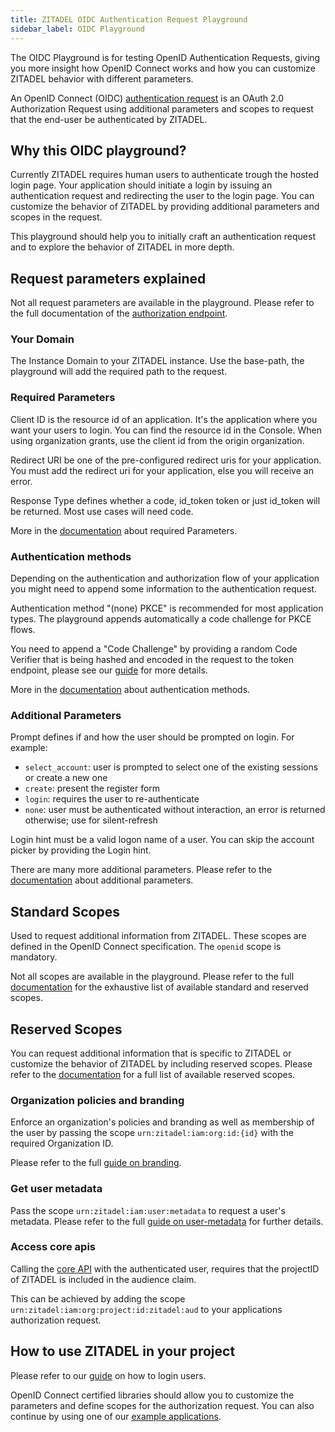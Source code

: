 ```yaml
---
title: ZITADEL OIDC Authentication Request Playground
sidebar_label: OIDC Playground
---
```



The OIDC Playground is for testing OpenID Authentication Requests, giving you more insight how OpenID Connect works and how you can customize ZITADEL behavior with different parameters.

An OpenID Connect (OIDC) [authentication request](https://openid.net/specs/openid-connect-core-1_0.html) is an OAuth 2.0 Authorization Request using additional parameters and scopes to request that the end-user be authenticated by ZITADEL.

<SetAuthRequest />

## Why this OIDC playground?

Currently ZITADEL requires human users to authenticate trough the hosted login page.
Your application should initiate a login by issuing an authentication request and redirecting the user to the login page. You can customize the behavior of ZITADEL by providing additional parameters and scopes in the request.

This playground should help you to initially craft an authentication request and to explore the behavior of ZITADEL in more depth.

## Request parameters explained

Not all request parameters are available in the playground. Please refer to the full documentation of the [authorization endpoint](/apis/openidoauth/endpoints#authorization_endpoint).

### Your Domain

The <span className="text-yellow-500">Instance Domain</span> to your ZITADEL instance. Use the base-path, the playground will add the required path to the request.

### Required Parameters

<p>
  <span className="text-green-500">Client ID</span> is the resource id of an
  application. It's the application where you want your users to login. You can
  find the resource id in the Console. When using organization grants, use the
  client id from the origin organization.
</p>

<p>
  <span className="text-blue-500">Redirect URI</span> be one of the
  pre-configured redirect uris for your application. You must add the redirect
  uri for your application, else you will receive an error.
</p>

<p>
  <span className="text-orange-500">Response Type</span> defines whether a code,
  id_token token or just id_token will be returned. Most use cases will need
  code.
</p>

More in the <a href="/apis/openidoauth/endpoints#required-request-parameters">documentation</a> about required Parameters.

### Authentication methods

Depending on the authentication and authorization flow of your application you might need to append some information to the authentication request.

<span className="text-teal-600">Authentication method</span> "(none) PKCE" is recommended
for most application types. The playground appends automatically a code challenge
for PKCE flows.

You need to append a "Code Challenge" by providing a random <span className="text-teal-600">Code Verifier</span> that is being hashed and encoded in the request to the token endpoint, please see our [guide](/guides/integrate/login-users#token-request) for more details.

More in the [documentation](/apis/openidoauth/authn-methods) about authentication methods.

### Additional Parameters

<div>
  <span className="text-cyan-500">Prompt</span> defines if and how the user
  should be prompted on login. For example:
  <ul>
    <li>
      <code>select_account</code>: user is prompted to select one of the
      existing sessions or create a new one
    </li>
    <li>
      <code>create</code>: present the register form
    </li>
    <li>
      <code>login</code>: requires the user to re-authenticate
    </li>
    <li>
      <code>none</code>: user must be authenticated without interaction, an
      error is returned otherwise; use for silent-refresh
    </li>
  </ul>
</div>

<p>
  <span className="text-rose-500">Login hint</span> must be a valid logon name
  of a user. You can skip the account picker by providing the Login hint.
</p>

There are many more additional parameters. Please refer to the [documentation](/apis/openidoauth/endpoints#additional-parameters) about additional parameters.

## Standard Scopes

Used to request additional information from ZITADEL.
These scopes are defined in the OpenID Connect specification.
The `openid` scope is mandatory.

Not all scopes are available in the playground. Please refer to the full [documentation](/apis/openidoauth/scopes) for the exhaustive list of available standard and reserved scopes.

## Reserved Scopes

You can request additional information that is specific to ZITADEL or customize the behavior of ZITADEL by including reserved scopes.
Please refer to the [documentation](/apis/openidoauth/scopes#reserved-scopes) for a full list of available reserved scopes.

### Organization policies and branding

Enforce an organization's policies and branding as well as membership of the user by passing the scope `urn:zitadel:iam:org:id:{id}` with the required <span className="text-purple-500">Organization ID</span>.

Please refer to the full [guide on branding](/guides/manage/customize/branding).

### Get user metadata

Pass the scope `urn:zitadel:iam:user:metadata` to request a user's metadata.
Please refer to the full [guide on user-metadata](/guides/manage/customize/user-metadata) for further details.

### Access core apis

Calling the [core API](/apis/introduction) with the authenticated user, requires that the projectID of ZITADEL is included in the audience claim.

This can be achieved by adding the scope `urn:zitadel:iam:org:project:id:zitadel:aud` to your applications authorization request.

## How to use ZITADEL in your project

Please refer to our [guide](/guides/integrate/login-users) on how to login users.

OpenID Connect certified libraries should allow you to customize the parameters and define scopes for the authorization request. You can also continue by using one of our [example applications](/docs/sdk-examples/introduction).
